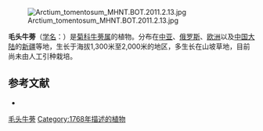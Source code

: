 {{Speciesbox
| name = 毛头牛蒡
| status = 
| status_system = 
| image = Bombus lapidarius - Arctium tomentosum - Keila.jpg
| genus = Arctium
| species = tomentosum
| authority = [[Mill.|Mill.]] 1768
|synonyms_ref=<ref>{{Cite web |url=http://www.theplantlist.org/tpl1.1/record/gcc-91826 |title=The Plant List Arctium tomentosum Mill. |access-date=2017-01-19 |archive-date=2021-08-31 |archive-url=https://web.archive.org/web/20210831193408/http://www.theplantlist.org/tpl1.1/record/gcc-91826 |dead-url=no }}</ref>
| synonyms = 
*''Arctium leptophyllum'' <small>Klokov</small>
*''Lappa tomentosa'' <small>(Mill.) Lam.</small>
}}
[[File:Arctium_tomentosum_MHNT.BOT.2011.2.13.jpg|thumb]]

'''毛头牛蒡'''（[[学名|学名]]：{{lang|la|''Arctium tomentosum''}}）是[[菊科|菊科]][[牛蒡属|牛蒡属]]的植物。分布在[[中亚|中亚]]、[[俄罗斯|俄罗斯]]、[[欧洲|欧洲]]以及[[中国大陆|中国大陆]]的[[新疆|新疆]]等地，生长于海拔1,300米至2,000米的地区，多生长在山坡草地，目前尚未由人工引种栽培。

==参考文献==
{{reflist}}
* {{cite web| url =http://www.bioinfo.cn/db05/KmzwSpecies.php?action=view&id=4076| title =毛头牛蒡| work =《中国高等植物数据库全库》| publisher =中国科学院微生物研究所| author =昆明植物研究所| accessdate =2009-02-25| deadurl =yes| archiveurl =https://web.archive.org/web/20160305081851/http://www.bioinfo.cn/db05/KmzwSpecies.php?action=view&id=4076| archivedate =2016-03-05}}
{{Taxonbar|from=Q854816}}

[[Category:牛蒡属|毛头牛蒡]]
[[Category:1768年描述的植物|Category:1768年描述的植物]]


{{植物小作品}}